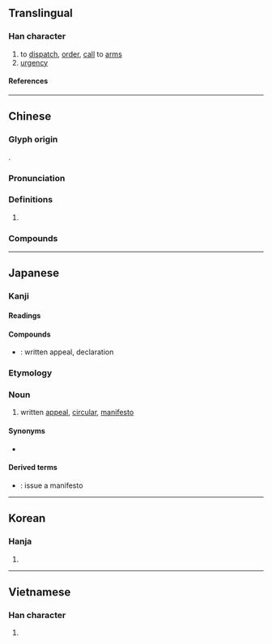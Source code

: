 {{character info}}
==Translingual==

===Han character===
{{Han char|rn=75|rad=木|as=13|sn=17|four=48940|canj=DHSK|ids=⿰木敫}}

# to [[dispatch]], [[order]], [[call]] to [[arm]]s
# [[urgency]]

====References====
{{Han ref|kx=0556.070|dkj=15639|dj=0945.270|hdz=21302.140|uh=6A84}}

----

==Chinese==
{{zh-forms}}

===Glyph origin===
{{Han etym}}
{{Han compound|木|敫|ls=psc|c1=s|c2=p|t1=tree}}.

===Pronunciation===
{{zh-pron
|m=xí
|c=hat6
|mn=he̍k
|mc=y
|oc=y
|ma=
|cat=v,n
}}

===Definitions===
{{zh-hanzi}}

# {{rfdef|zh}}

===Compounds===
{{zh-der|檄文|傳檄|移檄|千里移檄|傳檄而定|奉檄|檄召|檄書|捧檄|檄糴|毛義捧檄|馳檄|草檄|羽檄飛馳|羽檄|飛書馳檄|馬頭草檄|飛書走檄|羽檄交馳}}

----

==Japanese==

===Kanji===
{{ja-kanji|grade=|rs=木13}}

====Readings====
{{ja-readings
|on=げき, けき
|kun=ふれぶみ-
}}

====Compounds====
* {{ja-r|檄文|げきぶん}}: written appeal, declaration

===Etymology===
{{ja-kanjitab|げき|yomi=o}}

===Noun===
{{ja-noun|げき}}

# written [[appeal]], [[circular]], [[manifesto]]

====Synonyms====
* {{ja-r|檄文|げきぶん}}

====Derived terms====
* {{ja-r|檄を飛ばす|げき を とばす}}: issue a manifesto

----

==Korean==

===Hanja===
{{ko-hanja|격}}

# {{rfdef|ko|sort=木13}}

----

==Vietnamese==

===Han character===
{{vi-readings|rs=木13|reading=hịch}}

# {{rfdef|vi|sort=木13}}